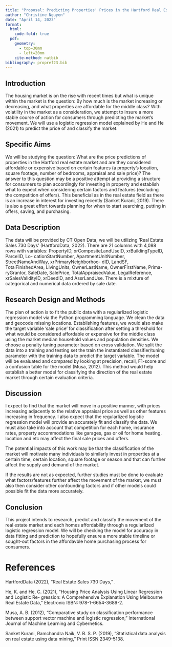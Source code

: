 ```yaml
---
title: "Proposal: Predicting Properties' Prices in the Hartford Real Estate Market As Either Affordable or Expensive With a Logistic Regression Model"
author: "Christine Nguyen"
date: "April 14, 2023"
format:
  html:
    code-fold: true
  pdf: 
    geometry: 
      - top=30mm
      - left=20mm
    cite-method: natbib
bibliography: propref23.bib
---
```


## Introduction

The housing market is on the rise with recent times but what is unique within the market is the question: By how much is the market increasing or decreasing, and what properties are affordable for the middle class? With volatility in the market as a consideration, we attempt to insure a more stable course of action for consumers through predicting the market’s movement. We will use a logistic regression model explained by He and He (2021) to predict the price of and classify the market.


## Specific Aims

We will be studying the question: What are the price predictions of properties in the Hartford real estate market and are they considered affordable or expensive based on certain features (a property's location, square footage, number of bedrooms, appraisal and sale price)? The answer to this question may be a positive attempt at providing a structure for consumers to plan accordingly for investing in property and establish what to expect when considering certain factors and features (excluding the competition of offers). This beneficial as in the real estate field as there is an increase in interest for investing recently (Sanket Kurani, 2019). There is also a great effort towards planning for when to start searching, putting in offers, saving, and purchasing.

## Data Description

The data will be provided by CT Open Data, we will be utilizing ’Real Estate Sales 730 Days’ (HartfordData, 2022). There are 21 columns with 4,088 rows with variables: PropertyID, xrCompositeLandUseID, xrBuildingTypeID, ParcelID, Lo- cationStartNumber, ApartmentUnitNumber, StreetNameAndWay, xrPrimaryNeighborhoo- dID, LandSF, TotalFinishedArea, LivingUnits, OwnerLastName, OwnerFirstName, Prima- ryGrantor, SaleDate, SalePrice, TotalAppraisedValue, LegalReference, xrSalesValidityID, xrDeedID, and AssrLandUse. There is a mixture of categorical and numerical data ordered by sale date.

## Research Design and Methods

The plan of action is to fit the public data with a regularlized logistic regression model via the Python programming language. We clean the data and geocode missing locations. Establishing features, we would also make the target variable ’sale price’ for classification after setting a threshold for what would be considered affordable or expensive for the middle class using the market median household values and population densities. We choose a penalty tuning parameter based on cross validation. We split the data into a training and testing set the train the instantiated classifier/tuning parameter with the training data to predict the target variable. The model will be evaluated and compared by looking at precision, recall, F1-score and a confusion table for the model (Musa, 2012). This method would help establish a better model for classifying the direction of the real estate market through certain evaluation criteria.

## Discussion

I expect to find that the market will move in a positive manner, with prices increasing adjacently to the relative appraisal price as well as other features increasing in frequency. I also expect that the regularlized logistic regression model will provide an accurately fit and classify the data. We must also take into account that competition for each home, insurance rates, property accommodations like garages, gas or oil for home heating, location and etc may affect the final sale prices and offers.

The potential impacts of this work may be that the classification of the market will motivate many individuals to similarly invest in properties at a certain time, certain location, square footage or season and that can further affect the supply and demand of the market.

If the results are not as expected, further studies must be done to evaluate what factors/features further affect the movement of the market, we must also then consider other confounding factors and if other models could possible fit the data more accurately.

## Conclusion

This project intends to research, predict and classify the movement of the real estate market and each homes affordability through a regularlized logistic regression model. We will be checking the model for accuracy in data fitting and prediction to hopefully ensure a more stable timeline or sought-out factors in the affordavble home purchasing process for consumers.

# References

HartfordData (2022), “Real Estate Sales 730 Days,” .


He, K. and He, C. (2021), “Housing Price Analysis Using Linear Regression and Logistic Re- 
  gression: A Comprehensive Explanation Using Melbourne Real Estate Data,” Electronic ISBN: 978-1-6654-3689-2.


Musa, A. B. (2012), “Comparative study on classification performance between support vector 
  machine and logistic regression,” International Journal of Machine Learning and Cybernetics.


Sanket Kurani, Ramchandra Naik, V. B. S. P. (2019), “Statistical data analysis on real estate using 
  data mining,” Print ISSN 2349-5138. 

